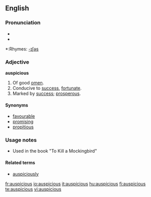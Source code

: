 ==English==

===Pronunciation===
*{{IPA|/ɔˈspɪʃˌəs/}}
*{{audio|en-us-auspicious.ogg|Audio (US)}}

*:Rhymes: [[Rhymes:English:-ɪʃəs|-ɪʃəs]]

===Adjective===
'''auspicious'''

# Of good [[omen]].
# Conducive to [[success]], [[fortunate]].
# Marked by [[success]]; [[prosperous]].

====Synonyms====
*[[favourable]]
*[[promising]]
*[[propitious]]

===Usage notes===
*Used in the book "To Kill a Mockingbird" 

====Related terms====
*[[auspiciously]]

[[fr:auspicious]]
[[io:auspicious]]
[[it:auspicious]]
[[hu:auspicious]]
[[fi:auspicious]]
[[te:auspicious]]
[[vi:auspicious]]